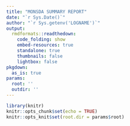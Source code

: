 ```yaml
---
title: "MONSDA SUMMARY REPORT"
date: "`r Sys.Date()`"
author: "`r Sys.getenv('LOGNAME')`"
output:
  rmdformats::readthedown:
    code_folding: show
    embed-resources: true
    standalone: true
    thumbnails: false
    lightbox: false
pkgdown:
  as_is: true
params:
  root: ''
  outdir: ''
---
```



```r
library(knitr)
knitr::opts_chunk$set(echo = TRUE)
knitr::opts_knit$set(root.dir = params$root)
```
